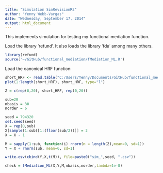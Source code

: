```yaml
---
title: "Simulation SimRevisionR2"
author: "Yenny Webb-Vargas"
date: "Wednesday, September 17, 2014"
output: html_document
---
```


This implements simulation for testing my functional mediation function. 

Load the library 'refund'. It also loads the library 'fda' among many others.
```r
library(refund)
source('~/GitHub/functional_mediation/fMediation_ML.R')
```

Load the canonical HRF function
```r
short_HRF <- read.table("C:/Users/Yenny/Documents/GitHub/functional_mediation/YennyHRF")
plot(1:length(short_HRF), short_HRF, type="l")
```

```r
Z = c(rep(0,20), short_HRF, rep(0,20))

sub=20
nbasis = 30
norder = 6

seed = 794320
set.seed(seed)
X = rep(0,sub)
X[sample(1:sub)[1:(floor(sub/2))]] = 2
X = X - 1 

M = sapply(1:sub, function(i) rnorm(n = length(Z),mean=0, sd=1))
Y = X + rnorm(sub, mean=0, sd=1)

write.csv(cbind(Y,X,t(M)), file=paste0("sim_",seed, ".csv"))

check = fMediation_ML(X,Y,M,nbasis,norder,lambda=1e-8)
```



